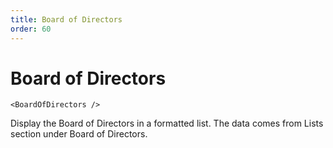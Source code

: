 ```yaml
---
title: Board of Directors
order: 60
---
```

# Board of Directors

```
<BoardOfDirectors />
```
Display the Board of Directors in a formatted list. The data comes from Lists section under Board of Directors.